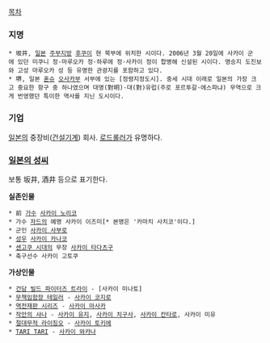 [[목차]]

=== 지명 ===
 * 坂井, [[일본]] [[주부]]지방 [[후쿠이]] 현 북부에 위치한 시이다. 2006년 3월 20일에 사카이 군에 있던 미쿠니 정·마루오카 정·하루에 정·사카이 정이 합병해 신설된 시이다. 명승지 도진보와 고성 마루오카 성 등 유명한 관광지를 포함하고 있다.
 * 堺, 일본 [[혼슈]] [[오사카]]부 서부에 있는 [정령지정도시]. 중세 시대 이래로 일본의 가장 크고 중요한 항구 중 하나였으며 대명(對明)·대(對)유럽(주로 포르투갈·에스파냐) 무역으로 크게 번영했던 특이한 역사를 지닌 도시이다.

=== 기업 ===
[[일본]]의 중장비([[건설기계]]) 회사. [[로드롤러]]가 유명하다.

=== [[일본의 성씨]] ===
보통 坂井, 酒井 등으로 표기한다.

'''실존인물'''
 * 前 [[가수]] [[사카이 노리코]]
 * 가수 [[자드]]의 예명 사카이 이즈미[* 본명은 '카마치 사치코'이다.]
 * 군인 [[사카이 사부로]]
 * [[성우]] [[사카이 카나코]]
 * [[센고쿠 시대]]의 무장 [[사카이 타다츠구]]
 * 축구선수 사카이 고토쿠
'''가상인물'''
 * [[건담 빌드 파이터즈 트라이]] - [사카이 미나토]
 * [[무책임함장 테일러]] - [[사카이 코지로]]
 * [[역전재판 시리즈]] - [[사카이 마사카]]
 * [[작안의 샤나]] - [[사카이 유지]], [[사카이 치구사]], [[사카이 칸타로]], 사카이 미유
 * [[절대무적 라이징오]] - [[사카이 토키에]]
 * [[TARI TARI]] - [[사카이 와카나]]

